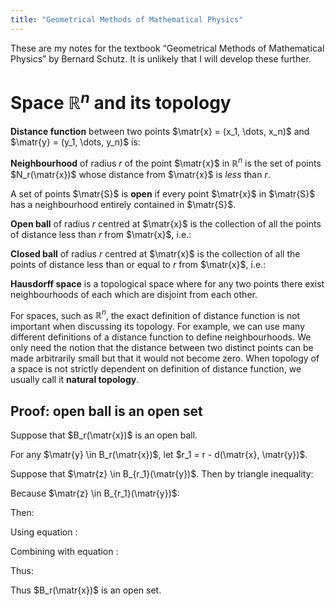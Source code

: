 ```yaml
---
title: "Geometrical Methods of Mathematical Physics"
---
```


These are my notes for the textbook "Geometrical Methods of Mathematical Physics" by  Bernard Schutz. It is unlikely that I will develop these further.

\clearpage

# Space $\mathbb{R}^n$ and its topology

**Distance function** between two points $\matr{x} = (x_1, \dots, x_n)$ and $\matr{y} = (y_1, \dots, y_n)$ is:
\begin{equation}
  d(\matr{x}, \matr{y}) = \left[ \sum\limits_{i=1}^n (x_i - y_i)^2 \right]^{1/2}
\end{equation}

**Neighbourhood** of radius $r$ of the point $\matr{x}$ in $\mathbb{R}^n$ is the set of points $N_r(\matr{x})$ whose distance from $\matr{x}$ is *less* than $r$.

A set of points $\matr{S}$ is **open** if every point $\matr{x}$ in $\matr{S}$ has a neighbourhood entirely contained in $\matr{S}$. 

**Open ball** of radius $r$ centred at $\matr{x}$ is the collection of all the points of distance less than $r$ from $\matr{x}$, i.e.:
\begin{equation}
  B_r(\matr{x}) = \left\{\matr{y}: d(\matr{x}, \matr{y}) < r \right\}
\end{equation}

**Closed ball** of radius $r$ centred at $\matr{x}$ is the collection of all the points of distance less than or equal to $r$ from $\matr{x}$, i.e.:
\begin{equation}
  B_r(\matr{x}) = \left\{\matr{y}: d(\matr{x}, \matr{y}) \leq r \right\}
\end{equation}

**Hausdorff space** is a topological space where for any two points there exist neighbourhoods of each which are disjoint from each other.

For spaces, such as $\mathbb{R}^n$, the exact definition of distance function is not important when discussing its topology. For example, we can use many different definitions of a distance function to define neighbourhoods. We only need the notion that the distance between two distinct points can be made arbitrarily small but that it would not become zero. When topology of a space is not strictly dependent on definition of distance function, we usually call it **natural topology**.

## Proof: open ball is an open set

Suppose that $B_r(\matr{x})$ is an open ball.

For any $\matr{y} \in B_r(\matr{x})$, let $r_1 = r - d(\matr{x}, \matr{y})$.

\begin{equation} \label{eq:ball_radius}
\Rightarrow r_1 + d(\matr{x}, \matr{y}) = r
\end{equation}

Suppose that $\matr{z} \in B_{r_1}(\matr{y})$. Then by triangle inequality:

\begin{equation} \label{eq:triangle_inequality}
  d(\matr{x}, \matr{z}) \leq d(\matr{x}, \matr{y}) + d(\matr{y}, \matr{z})
\end{equation}

Because $\matr{z} \in B_{r_1}(\matr{y})$:

\begin{equation}
  d(\matr{y}, \matr{z}) < r_1
\end{equation}

Then:

\begin{equation}
  d(\matr{y}, \matr{z}) + d(\matr{y}, \matr{z}) < r_1 + d(\matr{y}, \matr{z}) 
\end{equation}

Using equation \ref{eq:ball_radius}: 
\begin{equation}
  d(\matr{y}, \matr{z}) + d(\matr{y}, \matr{z}) < r
\end{equation}

Combining with equation \ref{eq:triangle_inequality}:
\begin{equation}
  d(\matr{x}, \matr{z}) \leq d(\matr{x}, \matr{y}) + d(\matr{y}, \matr{z}) < r
\end{equation}

Thus:
\begin{equation}
  d(\matr{x}, \matr{z}) < r
\end{equation}

Thus $B_r(\matr{x})$ is an open set. 
